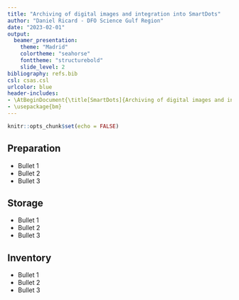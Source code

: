 ```yaml
---
title: "Archiving of digital images and integration into SmartDots"
author: "Daniel Ricard - DFO Science Gulf Region"
date: "2023-02-01"
output: 
  beamer_presentation:
    theme: "Madrid"
    colortheme: "seahorse"
    fonttheme: "structurebold"
    slide_level: 2
bibliography: refs.bib
csl: csas.csl
urlcolor: blue
header-includes:
- \AtBeginDocument{\title[SmartDots]{Archiving of digital images and integration into SmartDots}}
- \usepackage{bm}
---
```


```r
knitr::opts_chunk$set(echo = FALSE)
```

## Preparation

- Bullet 1
- Bullet 2
- Bullet 3

## Storage

- Bullet 1
- Bullet 2
- Bullet 3

## Inventory

- Bullet 1
- Bullet 2
- Bullet 3
